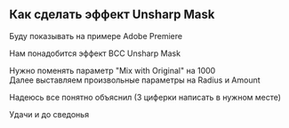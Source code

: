 ==Как сделать эффект Unsharp Mask==

Буду показывать на примере Adobe Premiere

Нам понадобится эффект BCC Unsharp Mask

Нужно поменять параметр "Mix with Original" на 1000 <br />Далее выставляем произвольные параметры на Radius и Amount 

Надеюсь все понятно объяснил (3 циферки написать в нужном месте)

Удачи и до сведонья